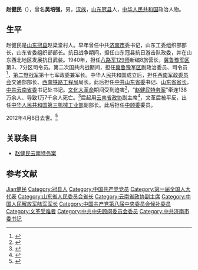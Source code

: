'''赵健民'''（{{bd|1912年|6月24日|2012年|4月8日|catIdx=Z赵}}），曾名'''吴培强'''，男，[[汉族|汉族]]，[[山东省|山东]][[冠县|冠县]]人，[[中华人民共和国|中华人民共和国]]政治人物。

== 生平 ==
赵健民是[[山东省|山东]][[冠县|冠县]]赵梁堂村人。早年曾任中共[[济南市|济南市]]委书记，山东工委组织部部长，山东省委组织部部长。抗日战争期间，担任山东冠县抗日游击队政委，并在山东西北地区发展抗日武装。1940年，担任[[八路军|八路军]][[国民革命军第十八集团军第129师|129师]]新编8旅营长，[[冀鲁豫抗日根据地|冀鲁豫军区]]第3、7分区司令员。第二次国共内战期间，担任[[冀鲁豫抗日根据地|冀鲁豫军区]]副政治委员、司令员<ref>{{cite book|author=王健英|title=《中国共产党组织史资料汇编》|year=1995年|publisher=中共中央党校出版社|pages=642页}}</ref>，[[中国人民解放军第二野战军|第二野战军]]第十七军政委兼军长。中华人民共和国成立后，担任[[西南军政委员会|西南军政委员会]]交通部部长、[[西南铁路工程局|西南铁路工程局]]局长。此后担任[[中国共产党山东省委员会|中共山东省委]]书记、[[山东省省长列表|山东省省长]]，[[中国共产党云南省委员会|中共云南省委]]书记处书记。[[文化大革命|文化大革命]]期间受到迫害<ref>{{cite web|title=解密“趙健民冤案” 文革中康生製造的特大冤案|url=http://big5.china.com.cn/culture/txt/2008-10/21/content_16644625.htm|publisher=中国网|accessdate=2012-02-18|archive-date=2012-03-14|archive-url=https://web.archive.org/web/20120314220754/http://big5.china.com.cn/culture/txt/2008-10/21/content_16644625.htm|dead-url=no}}</ref>，“[[赵健民云南特务案|赵健民特务案]]”牵连138万余人、导致1万7千余人死亡。<ref>{{Cite web|title=赵健民云南特务案|url=http://www.hybsl.cn/xuezhewenji/wanghaiguang/2008-12-01/10962.html|accessdate=2019-12-30|author=王海光|date=|format=|work=|publisher=胡耀邦史料信息网|language=|archive-date=2020-06-22|archive-url=https://web.archive.org/web/20200622105350/http://www.hybsl.cn/xuezhewenji/wanghaiguang/2008-12-01/10962.html|dead-url=no}}</ref>后起用[[云南省|云南省]][[中国人民政治协商会议云南省委员会|政协]]副主席<ref>{{cite news|title=政治奇观：康生看面相定赵健民罪|url=http://www.hottx.net/history/hqfy/201111/117497.html|accessdate=2012-02-18|newspaper=天下网|deadurl=yes|archiveurl=https://web.archive.org/web/20120314210547/http://www.hottx.net/history/hqfy/201111/117497.html|archivedate=2012-03-14}}</ref>，文革后被平反，出任[[中华人民共和国航空工业部|中华人民共和国第三机械工业部]]副部长。此后担任[[中国共产党中央顾问委员会|中顾委]]委员。

2012年4月8日去世。<ref>{{Cite web|title=原中顾委委员赵健民逝世|url=http://china.caixin.com/2012-04-24/100383819.html|access-date=2021-10-01|date=2012-04-24|work=[[财新网|财新网]]|language=zh}}</ref>

== 关联条目 ==
*[[赵健民云南特务案|赵健民云南特务案]]

== 参考文献 ==
{{reflist}}
{{中华人民共和国山东省正职领导人|nocat}}
{{山东行政长官}}
{{Authority control}}
{{DEFAULTSORT:Zhao赵健民}}
[[Category:趙姓|Jian健民]]
[[Category:冠县人|Category:冠县人]]
[[Category:中国共产党党员|Category:中国共产党党员]]
[[Category:第一届全国人大代表|Category:第一届全国人大代表]]
[[Category:山东省人民委员会省长|Category:山东省人民委员会省长]]
[[Category:云南省政协副主席|Category:云南省政协副主席]]
[[Category:中国人民解放军陆军军长|Category:中国人民解放军陆军军长]]
[[Category:中国共产党第八届中央委员会候补委员|Category:中国共产党第八届中央委员会候补委员]]
[[Category:文革受难者|Category:文革受难者]]
[[Category:中共中央顾问委员会委员|Category:中共中央顾问委员会委员]]
[[Category:中共济南市委书记|Category:中共济南市委书记]]